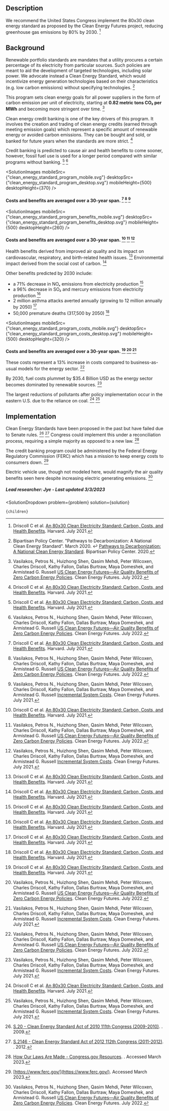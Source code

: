 







## Description


We recommend the United States Congress implement the 80x30 clean energy standard as proposed by the Clean Energy Futures project, reducing greenhouse gas emissions by 80% by 2030. [^"9"]

## Background

Renewable portfolio standards are mandates that a utility procures a certain percentage of its electricity from particular sources. Such policies are meant to aid the development of targeted technologies, including solar power. We advocate instead a Clean Energy Standard, which would incentivize energy generation technologies based on their characteristics (e.g. low carbon emissions) without specifying technologies. [^"4"]

This program sets clean energy goals for all power suppliers in the form of carbon emission per unit of electricity, starting at **0.82 metric tons CO₂ per MWh** and becoming more stringent over time.  [^"5"]

Clean energy credit banking is one of the key drivers of this program. It involves the creation and trading of clean energy credits (earned through meeting emission goals) which represent a specific amount of renewable energy or avoided carbon emissions. They can be bought and sold, or banked for future years when the standards are more strict. [^"9"]

Credit banking is predicted to cause air and health benefits to come sooner, however, fossil fuel use is used for a longer period compared with similar programs without banking. [^"9"] [^"5"]

<SolutionImages
 mobileSrc={"clean_energy_standard_program_mobile.svg"}
 desktopSrc={"clean_energy_standard_program_desktop.svg"}
 mobileHeight={500}
 desktopHeight={370}
/>
#### Costs and benefits are averaged over a 30-year span. [^"9"] [^"5"] [^"6"]

<SolutionImages
 mobileSrc={"clean_energy_standard_program_benefits_mobile.svg"}
 desktopSrc={"clean_energy_standard_program_benefits_desktop.svg"}
 mobileHeight={500}
 desktopHeight={260}
/>
#### Costs and benefits are averaged over a 30-year span. [^"9"] [^"5"] [^"6"]

Health benefits derived from improved air quality and its impact on cardiovascular, respiratory, and birth-related health issues. [^"9"]
Environmental impact derived from the social cost of carbon. [^"9"]

Other benefits predicted by 2030 include:
- a 71% decrease in NOₓ emissions from electricity production [^"9"]
- a 96% decrease in SO₂ and mercury emissions from electricity production [^"9"]
- 2 million asthma attacks averted annually (growing to 12 million annually by 2050) [^"9"]
- 50,000 premature deaths (317,500 by 2050) [^"9"]

<SolutionImages
 mobileSrc={"clean_energy_standard_program_costs_mobile.svg"}
 desktopSrc={"clean_energy_standard_program_costs_desktop.svg"}
 mobileHeight={500}
 desktopHeight={320}
/>
#### Costs and benefits are averaged over a 30-year span. [^"9"] [^"5"] [^"6"]


These costs represent a 13% increase in costs compared to business-as-usual models for the energy sector.  [^"5"]

By 2030, fuel costs plummet by $35.4 Billion USD as the energy sector becomes dominated by renewable sources. [^"6"]

The largest reductions of pollutants after policy implementation occur in the eastern U.S. due to the reliance on coal. [^"9"] [^"6"]


## Implementation


Clean Energy Standards have been proposed in the past but have failed due to Senate rules. [^"1"] [^"2"] Congress could implement this under a reconciliation process, requiring a simple majority as opposed to a new law. [^"3"]


The credit banking program could be administered by the Federal Energy Regulatory Commission (FERC) which has a mission to keep energy costs to consumers down. [^"8"]


Electric vehicle use, though not modeled here, would magnify the air quality benefits seen here despite increasing electric generating emissions. [^"5"]


##### Lead researcher: Jye - Last updated 3/3/2023

[^"1"]:  [S.20 - Clean Energy Standard Act of 2010 111th Congress (2009-2010)](https://www.congress.gov/bill/111th-congress/senate-bill/20). . 2009. 
[^"2"]:  [S.2146 - Clean Energy Standard Act of 2012 112th Congress (2011-2012)](https://www.congress.gov/bill/112th-congress/senate-bill/2146). . 2012. 
[^"3"]:  [How Our Laws Are Made - Congress.gov Resources](https://www.congress.gov/help/learn-about-the-legislative-process/how-our-laws-are-made). . Accessed March 2023. 
[^"4"]: Bipartisan Policy Center. "Pathways to Decarbonization: A National Clean Energy Standard". March 2020. ↩ [Pathways to Decarbonization: A National Clean Energy Standard](https://bipartisanpolicy.org/download/?file=/wp-content/uploads/2020/03/BPC_Energy_Clean-Energy-StandardV2.pdf). Bipartisan Policy Center. 2020. 
[^"5"]: Vasilakos, Petros N., Huizhong Shen, Qasim Mehdi, Peter Wilcoxen, Charles Driscoll, Kathy Fallon, Dallas Burtraw, Maya Domeshek, and Armistead G. Russell [US Clean Energy Futures—Air Quality Benefits of Zero Carbon Energy Policies](https://www.mdpi.com/2073-4433/13/9/1401). Clean Energy Futures. July 2022. 
[^"6"]: Vasilakos, Petros N., Huizhong Shen, Qasim Mehdi, Peter Wilcoxen, Charles Driscoll, Kathy Fallon, Dallas Burtraw, Maya Domeshek, and Armistead G. Russell [Incremental System Costs](https://cleanenergyfutures.insightworks.com/pages/6499.html). Clean Energy Futures. July 2021. 
[^"7"]:  [Environmental Benefits Mapping and Analysis Program - Community Edition (BenMAP-CE) | US EPA](https://www.epa.gov/benmap). Accessed March 2023. 
[^"8"]:  [https://www.ferc.gov/](https://www.ferc.gov/). Accessed March 2023. 
[^"9"]: Driscoll C et al. [An 80x30 Clean Electricity Standard: Carbon, Costs, and Health Benefits](https://cdn1.sph.harvard.edu/wp-content/uploads/sites/2343/2021/07/CEF-80x30-7.15.21.pdf). Harvard. July 2021. 
[^"11"]:  [New Study: Clean Energy Standard Can Cut Industrial Emissions](https://cdn1.sph.harvard.edu/wp-content/uploads/sites/2343/2021/12/80x30-CES-Case-Study-1.pdf). July 2021. 

  <SolutionDropdown 
    problem={problem} 
    solution={solution}
  >
    {children}
  </SolutionDropdown>